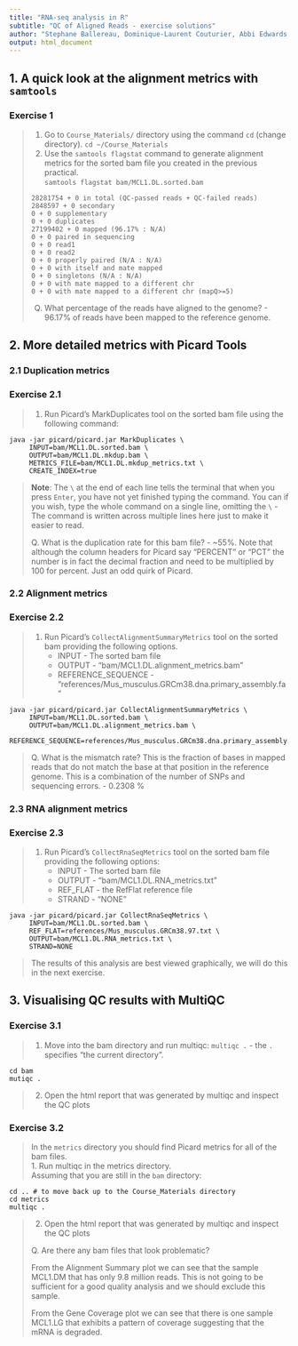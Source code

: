 ```yaml
---
title: "RNA-seq analysis in R"
subtitle: "QC of Aligned Reads - exercise solutions"
author: "Stephane Ballereau, Dominique-Laurent Couturier, Abbi Edwards, Guillermo Parada Gonzalez, Ashley Sawle"
output: html_document
---
```


## 1. A quick look at the alignment metrics with `samtools`

### Exercise 1

> 1. Go to `Course_Materials/` directory using the command `cd` (change
>    directory).
> ` cd ~/Course_Materials`
> 2. Use the `samtools flagstat` command to generate alignment metrics for
>    the sorted bam file you created in the previous practical.  
> ` samtools flagstat bam/MCL1.DL.sorted.bam`
> ```
> 28281754 + 0 in total (QC-passed reads + QC-failed reads)
> 2848597 + 0 secondary
> 0 + 0 supplementary
> 0 + 0 duplicates
> 27199402 + 0 mapped (96.17% : N/A)
> 0 + 0 paired in sequencing
> 0 + 0 read1
> 0 + 0 read2
> 0 + 0 properly paired (N/A : N/A)
> 0 + 0 with itself and mate mapped
> 0 + 0 singletons (N/A : N/A)
> 0 + 0 with mate mapped to a different chr
> 0 + 0 with mate mapped to a different chr (mapQ>=5)
> ```
> Q) What percentage of the reads have aligned to the genome? - 96.17% of reads
> have been mapped to the reference genome.


## 2. More detailed metrics with Picard Tools

### 2.1 Duplication metrics

### Exercise 2.1

> 1. Run Picard's MarkDuplicates tool on the sorted bam file using the
>    following command:
```
java -jar picard/picard.jar MarkDuplicates \
     INPUT=bam/MCL1.DL.sorted.bam \
     OUTPUT=bam/MCL1.DL.mkdup.bam \
     METRICS_FILE=bam/MCL1.DL.mkdup_metrics.txt \
     CREATE_INDEX=true
```
> **Note**: The `\` at the end of each line tells the terminal that when you press 
> `Enter`, you have not yet finished typing the command. You can if you wish, type
> the whole command on a single line, omitting the `\` - The command is written across
> multiple lines here just to make it easier to read.
>
> Q. What is the duplication rate for this bam file? - ~55%. Note that although
> the column headers for Picard say "PERCENT" or "PCT" the number is in fact
> the decimal fraction and need to be multiplied by 100 for percent. Just an 
> odd quirk of Picard.

### 2.2 Alignment metrics

### Exercise 2.2

> 1. Run Picard's `CollectAlignmentSummaryMetrics` tool on the sorted bam 
>    providing the following options.
>     * INPUT - The sorted bam file
>     * OUTPUT - "bam/MCL1.DL.alignment_metrics.bam"
>     * REFERENCE_SEQUENCE - "references/Mus_musculus.GRCm38.dna.primary_assembly.fa"
```
java -jar picard/picard.jar CollectAlignmentSummaryMetrics \
     INPUT=bam/MCL1.DL.sorted.bam \
     OUTPUT=bam/MCL1.DL.alignment_metrics.bam \
     REFERENCE_SEQUENCE=references/Mus_musculus.GRCm38.dna.primary_assembly.fa
```
>
> Q. What is the mismatch rate? This is the fraction of bases in mapped reads
>    that do not match the base at that position in the reference genome. This
>    is a combination of the number of SNPs and sequencing errors.
> - 0.2308 %

### 2.3 RNA alignment metrics

### Exercise 2.3

> 1. Run Picard's `CollectRnaSeqMetrics` tool on the sorted bam file providing
>    the following options:
>       * INPUT - The sorted bam file
>       * OUTPUT - "bam/MCL1.DL.RNA_metrics.txt"
>       * REF_FLAT - the RefFlat reference file
>       * STRAND - "NONE"
```
java -jar picard/picard.jar CollectRnaSeqMetrics \
     INPUT=bam/MCL1.DL.sorted.bam \
     REF_FLAT=references/Mus_musculus.GRCm38.97.txt \
     OUTPUT=bam/MCL1.DL.RNA_metrics.txt \
     STRAND=NONE
```
>
> The results of this analysis are best viewed graphically, we will do this in
> the next exercise.

## 3. Visualising QC results with MultiQC

### Exercise 3.1

> 1. Move into the bam directory and run multiqc: `multiqc .` - the `.`
>    specifies "the current directory".
```
cd bam
mutiqc .
```
> 2. Open the html report that was generated by multiqc and inspect the QC plots

### Exercise 3.2

> In the `metrics` directory you should find Picard metrics for all of the bam
> files.  
> 1. Run multiqc in the metrics directory.  
> Assuming that you are still in the `bam` directory:
```
cd .. # to move back up to the Course_Materials directory
cd metrics
multiqc .
```
> 2. Open the html report that was generated by multiqc and inspect the QC plots 
>
> Q. Are there any bam files that look problematic?
>
> From the Alignment Summary plot we can see that the sample MCL1.DM that has
> only 9.8 million reads. This is not going to be sufficient for a good quality
> analysis and we should exclude this sample.
>
> From the Gene Coverage plot we can see that there is one sample MCL1.LG that 
> exhibits a pattern of coverage suggesting that the mRNA is degraded. 
